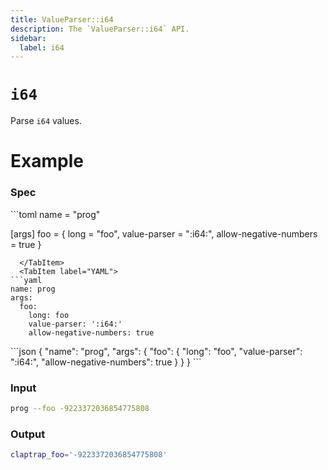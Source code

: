```yaml
---
title: ValueParser::i64
description: The `ValueParser::i64` API.
sidebar:
  label: i64
---
```



# `i64` <LinkButton href="https://docs.rs/clap/latest/clap/value_parser/fn.i64.html" icon="open-book" variant="minimal"></LinkButton>

<Badge text="since 0.1.0" size="small" />

Parse `i64` values.

# Example

### Spec

<Tabs syncKey="format">
  <TabItem label="TOML">
```toml
name = "prog"

[args]
foo = { long = "foo", value-parser = ":i64:", allow-negative-numbers = true }
```
  </TabItem>
  <TabItem label="YAML">
```yaml
name: prog
args:
  foo:
    long: foo
    value-parser: ':i64:'
    allow-negative-numbers: true
```
  </TabItem>
  <TabItem label="JSON">
```json
{
  "name": "prog",
  "args": {
    "foo": {
      "long": "foo",
      "value-parser": ":i64:",
      "allow-negative-numbers": true
    }
  }
}
```
  </TabItem>
</Tabs>

### Input

```bash
prog --foo -9223372036854775808
```

### Output

```bash
claptrap_foo='-9223372036854775808'
```
